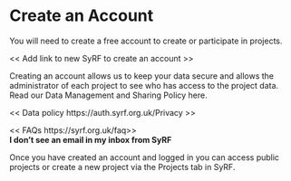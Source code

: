 # Create an Account {#createAccount}

You will need to create a free account to create or participate in projects.

<< Add link to new SyRF to create an account >>

Creating an account allows us to keep your data secure and allows the administrator of each project to see who has access to the project data. Read our Data Management and Sharing Policy here.

<< Data policy https://auth.syrf.org.uk/Privacy >>

<< FAQs https://syrf.org.uk/faq>>
<br>
**I don’t see an email in my inbox from SyRF**

Once you have created an account and logged in you can access public projects or create a new project via the Projects tab in SyRF.

